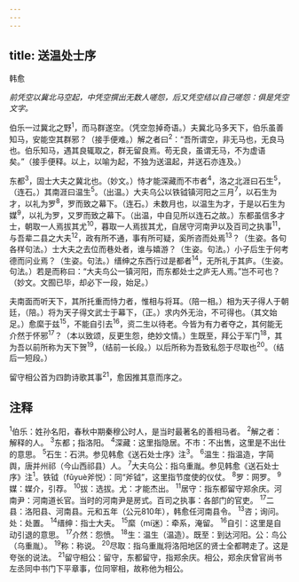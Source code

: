 ```yaml
---
---
---
```

title: 送温处士序
---



韩愈

*前凭空以冀北马空起，中凭空撰出无数人嗟怨，后又凭空结以自己嗟怨：俱是凭空文字。*

伯乐一过冀北之野<sup>1</sup>，而马群遂空。（凭空忽掉奇语。）夫冀北马多天下，伯乐虽善知马，安能空其群邪？（接手便难。）解之者曰<sup>2</sup>：“吾所谓空，非无马也，无良马也。伯乐知马，遇其良辄取之，群无留良焉。苟无良，虽谓无马，不为虚语矣。”（接手便释。以上，以喻为起，不独为送温起，并送石亦连及。）

东都<sup>3</sup>，固士大夫之冀北也。（妙文。）恃才能深藏而不市者<sup>4</sup>，洛之北涯曰石生<sup>5</sup>，（连石。）其南涯曰温生<sup>5</sup>。（出温。）大夫乌公以铁钺镇河阳之三月<sup>7</sup>，以石生为才，以礼为罗<sup>8</sup>，罗而致之幕下。（连石。）未数月也，以温生为才，于是以石生为媒<sup>9</sup>，以礼为罗，又罗而致之幕下。（出温，中自见所以连石之故。）东都虽信多才士，朝取一人焉拔其尤<sup>10</sup>，暮取一人焉拔其尤，自居守河南尹以及百司之执事<sup>11</sup>，与吾辈二县之大夫<sup>12</sup>，政有所不通，事有所可疑，奚所咨而处焉<sup>13</sup>？（生姿。各句各样句法。）士大夫之去位而巷处者，谁与嬉游？（生姿。句法。）小子后生于何考德而问业焉？（生姿。句法。）缙绅之东西行过是都者<sup>14</sup>，无所礼于其庐。（生姿。句法。）若是而称曰：“大夫鸟公一镇河阳，而东都处士之庐无人焉。”岂不可也？（妙文。文囿已毕，却必下一段，始足。）

夫南面而听天下，其所托重而恃力者，惟相与将耳。（陪一相。）相为天子得人于朝廷，（陪。）将为天子得文武士于幕下，（正。）求内外无治，不可得也。（其文始足。）愈縻于兹<sup>15</sup>，不能自引去<sup>16</sup>，资二生以待老。今皆为有力者夺之，其何能无介然于怀邪<sup>17</sup>？（本以致颂，反更生怨，绝妙文情。）生既至，拜公于军门<sup>18</sup>，其为吾以前所称为天下贺<sup>19</sup>，（结前一长段。）以后所称为吾致私怨于尽取也<sup>20</sup>。（结后一短段。）

留守相公首为四韵诗歌其事<sup>21</sup>，愈因推其意而序之。

## 注释

<sup>1</sup>伯乐：姓孙名阳，春秋中期秦穆公时人，是当时最著名的善相马者。
<sup>2</sup>解之者：解释的人。
<sup>3</sup>东都；指洛阳。
<sup>4</sup>深藏：这里指隐居。不市：不出售，这里是不出仕的意思。
<sup>5</sup>石生：石洪。参见韩愈《送石处士序》注<sup>3</sup>。
<sup>6</sup>温生：指温造，字简舆，唐并州祁（今山西祁县）人。
<sup>7</sup>大夫乌公：指乌重胤。参见韩愈《送石处士序》注<sup>1</sup>。铁钺（fǔyuè斧悦）：同“斧钺”，这里指节度使的仪仗。
<sup>8</sup>罗：网罗。
<sup>9</sup>媒：媒介，引荐。
<sup>10</sup>拔：选拔。尤：才能杰出。
<sup>11</sup>居守：指东都留守郑余庆。河南尹：河南道长官。当时的河南尹是房式。百司之执事：各部门的官吏。
<sup>17</sup>二县：洛阳县、河南县。元和五年（公元810年），韩愈任河南县令。
<sup>13</sup>咨；询问。处：处置。
<sup>14</sup>缙绅：指士大夫。
<sup>15</sup>縻（mí迷）：牵系，淹留。
<sup>16</sup>自引：这里是自动引退的意思。
<sup>17</sup>介然：怨愤。
<sup>18</sup>生：温生（温造）。既至：到达河阳。公：鸟公（乌重胤）。
<sup>19</sup>称：称说。
<sup>20</sup>尽取：指乌重胤将洛阳地区的贤士全都聘走了。这是夸张的说法。
<sup>21</sup>留守相公：留守，东都留守，指郑余庆。相公，郑余庆曾官尚书左丞同中书门下平章事，位同宰相，故称他为相公。